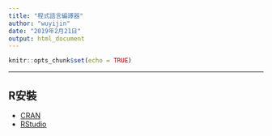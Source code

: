 ---
title: "程式語言編譯器"
author: "wuyijin"
date: "2019年2月21日"
output: html_document
---

```{r setup, include=FALSE}
knitr::opts_chunk$set(echo = TRUE)
```

<hr/>
## R安裝
- <a href="https://yijinwu1.github.io/R/R.html" target="_blank">CRAN</a>
- <a href="https://yijinwu1.github.io/R/R.html" target="_blank">RStudio</a>
